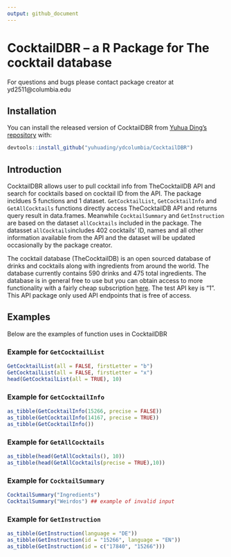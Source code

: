 ```yaml
---
output: github_document
---
```



# CocktailDBR -- a R Package for The cocktail database

For questions and bugs please contact package creator at yd2511@columbia.edu

## Installation

You can install the released version of CocktailDBR from [Yuhua Ding's repository](https://github.com/yuhuading/ydcolumbia/tree/master/CocktailDBR) with:

```r
devtools::install_github("yuhuading/ydcolumbia/CocktailDBR")
```

## Introduction

CocktailDBR allows user to pull cocktail info from TheCocktailDB API and search for cocktails based on cocktail ID from the API.
The package incldues 5 functions and 1 dataset. `GetCocktailList`, `GetCocktailInfo` and `GetAllCocktails` functions directly access TheCocktailDB API and returns query result in data.frames. Meanwhile `CocktailSummary` and `GetInstruction` are based on the dataset `allCocktails` included in the package. The datasset `allCocktails`includes 402 cocktails' ID, names and all other information available from the API and the dataset will be updated occasionally by the package creator. 

The cocktail database (TheCocktailDB) is an open sourced database of drinks and cocktails along with ingredients from around the world. The database currently contains 590 drinks and 475 total ingredients. The database is in general free to use but you can obtain access to more functionality with a fairly cheap subscription [here](https://www.patreon.com/thedatadb). The test API key is "1". This API package only used API endpoints that is free of access. 

## Examples

Below are the examples of function uses in CocktailDBR

### Example for `GetCocktailList`

```r
GetCocktailList(all = FALSE, firstLetter = "b")
GetCocktailList(all = FALSE, firstLetter = "x")
head(GetCocktailList(all = TRUE), 10)
```

### Example for `GetCocktailInfo`

```r
as_tibble(GetCocktailInfo(15266, precise = FALSE))
as_tibble(GetCocktailInfo(14167, precise = TRUE))
as_tibble(GetCocktailInfo())
```

### Example for `GetAllCocktails`

```r
as_tibble(head(GetAllCocktails(), 10))
as_tibble(head(GetAllCocktails(precise = TRUE),10))
```

### Example for `CocktailSummary`

```r
CocktailSummary("Ingredients")
CocktailSummary("Weirdos") ## example of invalid input
```

### Example for `GetInstruction`

```r
as_tibble(GetInstruction(language = "DE"))
as_tibble(GetInstruction(id = "15266", language = "EN"))
as_tibble(GetInstruction(id = c("17840", "15266")))
```

